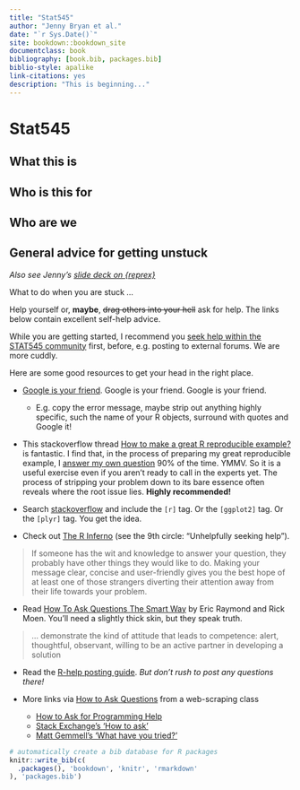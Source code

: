 ```yaml
--- 
title: "Stat545"
author: "Jenny Bryan et al."
date: "`r Sys.Date()`"
site: bookdown::bookdown_site
documentclass: book
bibliography: [book.bib, packages.bib]
biblio-style: apalike
link-citations: yes
description: "This is beginning..."
---
```


# Stat545 {-}

## What this is

## Who is this for

## Who are we

## General advice for getting unstuck

*Also see Jenny's [slide deck on {reprex}](https://speakerdeck.com/jennybc/reprex-reproducible-examples-with-r)*

What to do when you are stuck ...

Help yourself or, __maybe__, ~~drag others into your hell~~ ask for help. The links below contain excellent self-help advice.

While you are getting started, I recommend you [seek help within the STAT545 community](http://stat545.com/index.html) first, before, e.g. posting to external forums. We are more cuddly.

Here are some good resources to get your head in the right place.

  * [Google is your friend](http://xkcd.com/627/). Google is your friend. Google is your friend.
  
    - E.g. copy the error message, maybe strip out anything highly specific, such the name of your R objects, surround with quotes and Google it!

  * This stackoverflow thread [How to make a great R reproducible example?](http://stackoverflow.com/questions/5963269/how-to-make-a-great-r-reproducible-example/5963610#5963610) is fantastic. I find that, in the process of preparing my great reproducible example, I [answer my own question](http://htmlpreview.github.io/?https://gist.githubusercontent.com/jennybc/58466fd018823302f398/raw/4c7059558e1525b482f1ee794a5828ca8999bf98/2014-07-25_wrapper-graphics-dev-open-close.html) 90% of the time. YMMV. So it is a useful exercise even if you aren't ready to call in the experts yet. The process of stripping your problem down to its bare essence often reveals where the root issue lies. __Highly recommended!__
  
  * Search [stackoverflow](http://stackoverflow.com) and include the `[r]` tag. Or the `[ggplot2]` tag. Or the `[plyr]` tag. You get the idea.

  * Check out [The R Inferno](http://www.burns-stat.com/documents/books/the-r-inferno/) (see the 9th circle: "Unhelpfully seeking help").
  
  > If someone has the wit and knowledge to answer your question, they probably have other things they would like to do. Making your message clear, concise and user-friendly gives you the best hope of at least one of those strangers diverting their attention away from their life towards your problem.
  
  * Read [How To Ask Questions The Smart Way](http://www.catb.org/~esr/faqs/smart-questions.html) by Eric Raymond and Rick Moen. You'll need a slightly thick skin, but they speak truth.
  
  > ... demonstrate the kind of attitude that leads to competence: alert, thoughtful, observant, willing to be an active partner in developing a solution
  
  * Read the [R-help posting guide](http://www.r-project.org/posting-guide.html). *But don't rush to post any questions there!*

  * More links via [How to Ask Questions](https://github.com/ireapps/first-web-scraper/blob/cb622d99305b872ebcb7bbc01fa7a97ba1cd8a4a/notes/how-to-ask-questions.md) from a web-scraping class
  
    - [How to Ask for Programming Help](http://codingkilledthecat.wordpress.com/2012/06/26/how-to-ask-for-programming-help/)
    - [Stack Exchange's 'How to ask'](https://codereview.stackexchange.com/help/how-to-ask)
    - [Matt Gemmell's 'What have you tried?'](http://mattgemmell.com/what-have-you-tried/)



```r
# automatically create a bib database for R packages
knitr::write_bib(c(
  .packages(), 'bookdown', 'knitr', 'rmarkdown'
), 'packages.bib')
```
